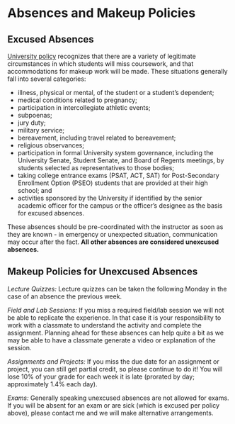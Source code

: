 # Absences and Makeup Policies

## Excused Absences {#sec-absences}

[University policy](https://policy.umn.edu/education/makeupwork) recognizes that there are a variety of legitimate circumstances in which students will miss coursework, and that accommodations for makeup work will be made. These situations generally fall into several categories:

-   illness, physical or mental, of the student or a student's dependent;
-   medical conditions related to pregnancy;
-   participation in intercollegiate athletic events;
-   subpoenas;
-   jury duty;
-   military service;
-   bereavement, including travel related to bereavement;
-   religious observances;
-   participation in formal University system governance, including the University Senate, Student Senate, and Board of Regents meetings, by students selected as representatives to those bodies;
-   taking college entrance exams (PSAT, ACT, SAT) for Post-Secondary Enrollment Option (PSEO) students that are provided at their high school; and
-   activities sponsored by the University if identified by the senior academic officer for the campus or the officer's designee as the basis for excused absences.

These absences should be pre-coordinated with the instructor as soon as they are known - in emergency or unexpected situation, communication may occur after the fact. **All other absences are considered unexcused absences.**

## Makeup Policies for Unexcused Absences {#sec-unexcusedabsences}

*Lecture Quizzes:* Lecture quizzes can be taken the following Monday in the case of an absence the previous week.

*Field and Lab Sessions:* If you miss a required field/lab session we will not be able to replicate the experience. In that case it is your responsibility to work with a classmate to understand the activity and complete the assignment. Planning ahead for these absences can help quite a bit as we may be able to have a classmate generate a video or explanation of the session. 

*Assignments and Projects:* If you miss the due date for an assignment or project, you can still get partial credit, so please continue to do it! You will lose 10% of your grade for each week it is late (prorated by day; approximately 1.4% each day).

*Exams:* Generally speaking unexcused absences are not allowed for exams. If you will be absent for an exam or are sick (which is excused per policy above), please contact me and we will make alternative arrangements.